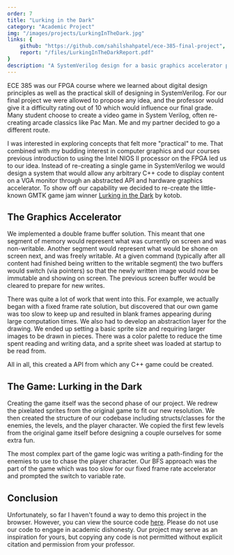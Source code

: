 ```yaml
---
order: 7
title: "Lurking in the Dark"
category: "Academic Project"
img: "/images/projects/LurkingInTheDark.jpg"
links: {
    github: "https://github.com/sahilshahpatel/ece-385-final-project",
    report: "/files/LurkingInTheDarkReport.pdf"
}
description: "A SystemVerilog design for a basic graphics accelerator paired with a C++ recreation of the game <i>Lurking in the Dark</i> made to run on an FPGA."
---
```


ECE 385 was our FPGA course where we learned about digital design principles as well as the practical skill of designing in SystemVerilog. For our final project we were allowed to propose any idea, and the professor would give it a difficulty rating out of 10 which would influence our final grade. Many student choose to create a video game in System Verilog, often re-creating arcade classics like Pac Man. Me and my partner decided to go a different route.

I was interested in exploring concepts that felt more "practical" to me. That combined with my budding interest in computer graphics and our courses previous introduction to using the Intel NIOS II processor on the FPGA led us to our idea. Instead of re-creating a single game in SystemVerilog we would design a system that would allow any arbitrary C++ code to display content on a VGA monitor through an abstracted API and hardware graphics accelerator. To show off our capability we decided to re-create the little-known GMTK game jam winner [Lurking in the Dark](https://realkotob.itch.io/lurking-in-the-dark) by kotob.

## The Graphics Accelerator
We implemented a double frame buffer solution. This meant that one segment of memory would represent what was currently on screen and was non-writable. Another segment would represent what would be shone on screen next, and was freely writable. At a given command (typically after all content had finished being written to the writable segment) the two buffers would switch (via pointers) so that the newly written image would now be immutable and showing on screen. The previous screen buffer would be cleared to prepare for new writes.

There was quite a lot of work that went into this. For example, we actually began with a fixed frame rate solution, but discovered that our own game was too slow to keep up and resulted in blank frames appearing during large computation times. We also had to develop an abstraction layer for the drawing. We ended up setting a basic sprite size and requiring larger images to be drawn in pieces. There was a color palette to reduce the time spent reading and writing data, and a sprite sheet was loaded at startup to be read from.

All in all, this created a API from which any C++ game could be created.

## The Game: Lurking in the Dark
Creating the game itself was the second phase of our project. We redrew the pixelated sprites from the original game to fit our new resolution. We then created the structure of our codebase including structs/classes for the enemies, the levels, and the player character. We copied the first few levels from the original game itself before designing a couple ourselves for some extra fun.

The most complex part of the game logic was writing a path-finding for the enemies to use to chase the player character. Our BFS approach was the part of the game which was too slow for our fixed frame rate accelerator and prompted the switch to variable rate.

## Conclusion
Unfortunately, so far I haven't found a way to demo this project in the browser. However, you can view the source code <a href={frontmatter.links.github}>here</a>. Please do not use our code to engage in academic dishonesty. Our project may serve as an inspiration for yours, but copying any code is not permitted without explicit citation and permission from your professor.